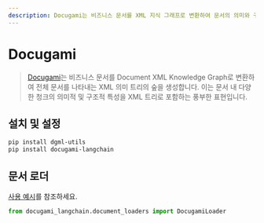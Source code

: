 ```yaml
---
description: Docugami는 비즈니스 문서를 XML 지식 그래프로 변환하여 문서의 의미와 구조적 특성을 포함한 XML 트리를 생성합니다.
---
```


# Docugami

> [Docugami](https://docugami.com)는 비즈니스 문서를 Document XML Knowledge Graph로 변환하여 전체 문서를 나타내는 XML 의미 트리의 숲을 생성합니다. 이는 문서 내 다양한 청크의 의미적 및 구조적 특성을 XML 트리로 포함하는 풍부한 표현입니다.

## 설치 및 설정

```bash
pip install dgml-utils
pip install docugami-langchain
```


## 문서 로더

[사용 예시](/docs/integrations/document_loaders/docugami)를 참조하세요.

```python
from docugami_langchain.document_loaders import DocugamiLoader
```